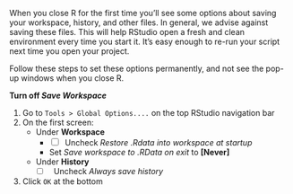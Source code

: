 
When you close R for the first time you'll see some options about saving your workspace, history, and other files. In general, we advise against saving these files. This will help RStudio open a fresh and clean environment every time you start it. It's easy enough to re-run your script next time you open your project.

Follow these steps to set these options permanently, and not see the pop-up windows when you close R.

__Turn off *Save Workspace* __

1. Go to ` Tools > Global Options.... `  on the top RStudio navigation bar
1. On the first screen:
    - Under **Workspace**
        - [ ] &nbsp; Uncheck _Restore .Rdata into workspace at startup_
        - Set _Save workspace to .RData on exit_ to **[Never]**
    - Under **History**
        - [ ] &nbsp; Uncheck _Always save history_
1. Click `OK` at the bottom

<br>
